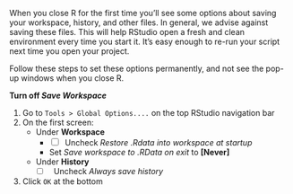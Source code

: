 
When you close R for the first time you'll see some options about saving your workspace, history, and other files. In general, we advise against saving these files. This will help RStudio open a fresh and clean environment every time you start it. It's easy enough to re-run your script next time you open your project.

Follow these steps to set these options permanently, and not see the pop-up windows when you close R.

__Turn off *Save Workspace* __

1. Go to ` Tools > Global Options.... `  on the top RStudio navigation bar
1. On the first screen:
    - Under **Workspace**
        - [ ] &nbsp; Uncheck _Restore .Rdata into workspace at startup_
        - Set _Save workspace to .RData on exit_ to **[Never]**
    - Under **History**
        - [ ] &nbsp; Uncheck _Always save history_
1. Click `OK` at the bottom

<br>
